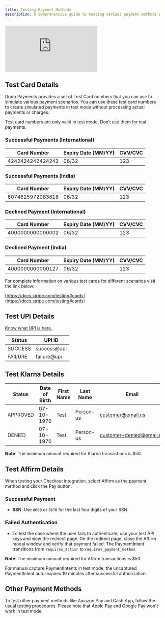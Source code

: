 ```yaml
---
title: Testing Payment Methods
description: A comprehensive guide to testing various payment methods with Dodo Payments.
---
```


<iframe 
    className="w-full aspect-video rounded-md" 
    src="https://www.youtube.com/embed/5CcUSE4L_cg"
    title="Test Transaction | Dodo Payments" 
    frameBorder="0"
    allow="accelerometer; autoplay; clipboard-write; encrypted-media; gyroscope; picture-in-picture"
    allowFullScreen
></iframe>

## Test Card Details

Dodo Payments provides a set of Test Card numbers that you can use to simulate various payment scenarios. You can use these test card numbers to create simulated payments in test mode without processing actual payments or charges.

Test card numbers are only valid in test mode. Don’t use them for real payments.

### Successful Payments (International)

| **Card Number**  | **Expiry Date (MM/YY)** | **CVV/CVC** |
| ---------------- | ----------------------- | ----------- |
| 4242424242424242 | 06/32                   | 123         |

### Successful Payments (India)

| **Card Number**  | **Expiry Date (MM/YY)** | **CVV/CVC** |
| ---------------- | ----------------------- | ----------- |
| 6074825972083818 | 06/32                   | 123         |

### Declined Payment (International)

| **Card Number**  | **Expiry Date (MM/YY)** | **CVV/CVC** |
| ---------------- | ----------------------- | ----------- |
| 4000000000000002 | 06/32                   | 123         |

### Declined Payment (India)

| **Card Number**  | **Expiry Date (MM/YY)** | **CVV/CVC** |
| ---------------- | ----------------------- | ----------- |
| 4000000000000127 | 06/32                   | 123         |

For complete information on various test cards for different scenarios visit the link below:

[https://docs.stripe.com/testing#cards](https://docs.stripe.com/testing#cards)

## Test UPI Details
[Know what UPI is here.](/features/upi)

|    **Status**    |  **UPI ID**   |
|------------------| --------------|
|     SUCCESS      | success@upi   |
|     FAILURE      | failure@upi   |

## Test Klarna Details

| **Status** | **Date of Birth** | **First Name** | **Last Name** | **Email**                     | **Street**     | **House Number** | **City**   | **State** | **Postal Code** | **Phone**         |
|------------|-------------------|----------------|---------------|------------------------------|----------------|------------------|------------|-----------|-----------------|-------------------|
| APPROVED   | 07-10-1970        | Test           | Person-us     | customer@email.us            | Amsterdam Ave  | 509              | New York   | New York  | 10024-3941      | +13106683312      |
| DENIED     | 07-10-1970        | Test           | Person-us     | customer+denied@email.us     | Amsterdam Ave  | 509              | New York   | New York  | 10024-3941      | +13106354386      |

**Note**: The minimum amount required for Klarna transactions is $50.

## Test Affirm Details

When testing your Checkout integration, select Affirm as the payment method and click the Pay button.

### Successful Payment
- **SSN**: Use `0000` or `5678` for the last four digits of your SSN.

### Failed Authentication
- To test the case where the user fails to authenticate, use your test API keys and view the redirect page. On the redirect page, close the Affirm modal window and verify that payment failed. The PaymentIntent transitions from `requires_action` to `requires_payment_method`.

**Note**: The minimum amount required for Affirm transactions is $50.

For manual capture PaymentIntents in test mode, the uncaptured PaymentIntent auto-expires 10 minutes after successful authorization.

## Other Payment Methods

To test other payment methods like Amazon Pay and Cash App, follow the usual testing procedures. Please note that Apple Pay and Google Pay won't work in test mode.